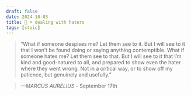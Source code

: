 ```yaml
---
draft: false 
date: 2024-10-03
title: 🗿 • dealing with haters
tags: [stoic]
---
```


>  “What if someone despises me? Let them see to it. But I will see to it that I won’t be found doing or saying anything contemptible. What if someone hates me? Let them see to that. But I will see to it that I’m kind and good-natured to all, and prepared to show even the hater where they went wrong. Not in a critical way, or to show off my patience, but genuinely and usefully.”

> *—MARCUS AURELIUS* - September 17th